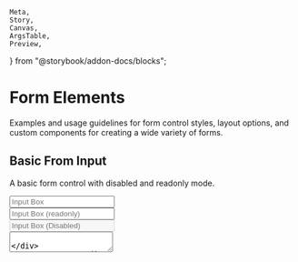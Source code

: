     Meta,
    Story,
    Canvas,
    ArgsTable,
    Preview,
} from "@storybook/addon-docs/blocks";


<Meta title="Forms/Form Elements" />

# Form Elements

<p className="sbdocs-desc">
    Examples and usage guidelines for form control styles, layout options, and
    custom components for creating a wide variety of forms.
</p>

## Basic From Input

A basic form control with disabled and readonly mode.

<Preview withToolbar>
    <Story name="Basic From Input">
        <div>
            <div className="row">
                <div className="col-lg mg-t-10">
                    <Input placeholder="Input Box" />
                </div>
                <div className="col-lg mg-t-10">
                    <Input placeholder="Input Box (readonly)" readonly />
                </div>
                <div className="col-lg mg-t-10">
                    <Input placeholder="Input Box (Disabled)" disabled />
                </div>
            </div>
            <div className="row">
                <div className="col-lg mg-t-10">
                    <Textarea placeholder="Textarea" />
                </div>
                <div className="col-lg mg-t-10">
                    <Textarea placeholder="Textarea (readonly)" readonly />
                </div>
                <div className="col-lg mg-t-10">
                    <Textarea placeholder="Textarea (Disabled)" disabled />
                </div>
            </div>
        </div>
    </Story>
</Preview>

## Valid State Input

A form control with success, warning and error state.

<Preview withToolbar>
    <Story name="Valid State Input">
        <div>
            <div className="row">
                <div className="col-lg mg-t-10">
                    <Input
                        placeholder="Input Box (Success State)"
                        showErrorOnly={false}
                        state="success"
                        feedbackText="Looks good!"
                    />
                </div>
                <div className="col-lg mg-t-10">
                    <Input
                        placeholder="Input Box (Warning State)"
                        showErrorOnly={false}
                        state="warning"
                        feedbackText="This is required"
                    />
                </div>
                <div className="col-lg mg-t-10">
                    <Input
                        placeholder="Input Box (Error State)"
                        state="error"
                        feedbackText="This is required"
                    />
                </div>
            </div>
            <div className="row">
                <div className="col-lg mg-t-10">
                    <Textarea
                        placeholder="Textarea (Success State)"
                        showErrorOnly={false}
                        state="success"
                        feedbackText="Looks good!"
                    />
                </div>
                <div className="col-lg mg-t-10">
                    <Textarea
                        placeholder="Textarea (Warning State)"
                        showErrorOnly={false}
                        state="warning"
                        feedbackText="This is required"
                    />
                </div>
                <div className="col-lg mg-t-10">
                    <Textarea
                        placeholder="Textarea (Error State)"
                        state="error"
                        feedbackText="This is required"
                    />
                </div>
            </div>
        </div>
    </Story>
</Preview>

## Custom Checkboxes & Radios

A custom styled checkboxes and radios.

<Preview withToolbar>
    <Story name="Custom Checkboxes & Radios">
        <div>
            <div className="row">
                <div className="col-lg mg-t-10">
                    <Checkbox
                        id="checkbox1"
                        name="checkbox1"
                        label="Checkbox Unchecked"
                    />
                </div>
                <div className="col-lg mg-t-10">
                    <Checkbox
                        id="checkbox2"
                        name="checkbox2"
                        label="Checkbox Checked"
                        defaultChecked
                    />
                </div>
                <div className="col-lg mg-t-10">
                    <Checkbox
                        id="checkbox3"
                        name="checkbox3"
                        label="Checkbox Disabled"
                        disabled
                    />
                </div>
            </div>
            <div className="row">
                <div className="col-lg mg-t-10">
                    <Radio
                        id="radio1"
                        name="customRadio"
                        label="Radio Unchecked"
                    />
                </div>
                <div className="col-lg mg-t-10">
                    <Radio
                        id="radio1"
                        name="customRadio"
                        label="Radio Checked"
                        defaultChecked
                    />
                </div>
                <div className="col-lg mg-t-10">
                    <Radio
                        id="radio1"
                        name="customRadio"
                        label="Radio Disabled"
                        disabled
                    />
                </div>
            </div>
        </div>
    </Story>
</Preview>

## Active State Color Variant

A custom styled checkboxes and radios with colored active state.

<Preview withToolbar>
    <Story name="Active State Color Variant">
        <div>
            <div className="row">
                <div className="col-lg mg-t-10">
                    <Checkbox
                        id="checkbox4"
                        name="checkbox4"
                        label="Checkbox Primary (default)"
                        defaultChecked
                        color="primary"
                        className="mg-t-10"
                    />
                    <Checkbox
                        id="checkbox5"
                        name="checkbox5"
                        label="Checkbox Success"
                        defaultChecked
                        color="success"
                        className="mg-t-10"
                    />
                    <Checkbox
                        id="checkbox5"
                        name="checkbox5"
                        label="Checkbox Indigo"
                        defaultChecked
                        color="indigo"
                        className="mg-t-10"
                    />
                </div>
                <div className="col-lg mg-t-10">
                    <Radio
                        id="radio4"
                        name="radio2"
                        label="Radio Primary (default)"
                        defaultChecked
                        color="primary"
                        className="mg-t-10"
                    />
                    <Radio
                        id="radio5"
                        name="radio3"
                        label="Radio Success"
                        defaultChecked
                        color="success"
                        className="mg-t-10"
                    />
                    <Radio
                        id="radio5"
                        name="radio4"
                        label="Radio Indigo"
                        defaultChecked
                        color="indigo"
                        className="mg-t-10"
                    />
                </div>
            </div>
        </div>
    </Story>
</Preview>

## File Browser

A custom styled file browser.

<Preview withToolbar>
    <Story name="File Browser">
        <div className="row">
            <div className="col-lg mg-t-10">
                <FileBrowser
                    id="customFile"
                    name="customFile"
                    label="Choose File"
                />
            </div>
            <div className="col-lg mg-t-10">
                <FileBrowser
                    id="customFile"
                    name="customFile"
                    label="Choose File"
                    color="primary"
                />
            </div>
            <div className="col-lg mg-t-10">
                <FileBrowser
                    id="customFile"
                    name="customFile"
                    label="Choose File"
                    color="inverse"
                />
            </div>
        </div>
    </Story>
</Preview>

## Select

React-Select is a flexible and beautiful Select Input control for ReactJS with multiselect, autocomplete, async and creatable support.

<Preview withToolbar>
    <Story name="Select">
        <div>
            <div className="row">
                <div className="col-lg mg-t-10">
                    <Select
                        name="basic-select"
                        options={[
                            { value: "chocolate", label: "Chocolate" },
                            { value: "strawberry", label: "Strawberry" },
                            { value: "vanilla", label: "Vanilla" },
                        ]}
                    />
                </div>
                <div className="col-lg mg-t-10">
                    <Select
                        name="clearable-select"
                        options={[
                            { value: "chocolate", label: "Chocolate" },
                            { value: "strawberry", label: "Strawberry" },
                            { value: "vanilla", label: "Vanilla" },
                        ]}
                        isClearable
                    />
                </div>
                <div className="col-lg mg-t-10">
                    <Select
                        name="disabled-select-2"
                        options={[
                            { value: "chocolate", label: "Chocolate" },
                            { value: "strawberry", label: "Strawberry" },
                            { value: "vanilla", label: "Vanilla" },
                        ]}
                        isDisabled
                    />
                </div>
            </div>
            <div className="row">
                <div className="col-lg mg-t-10">
                    <Select
                        placeholder="Choose one (with optgroup)"
                        name="group-select"
                        options={[
                            {
                                label: "Colours",
                                options: [
                                    {
                                        value: "ocean",
                                        label: "Ocean",
                                        color: "#00B8D9",
                                        isFixed: true,
                                    },
                                    {
                                        value: "blue",
                                        label: "Blue",
                                        color: "#0052CC",
                                        isDisabled: true,
                                    },
                                    {
                                        value: "purple",
                                        label: "Purple",
                                        color: "#5243AA",
                                    },
                                    {
                                        value: "red",
                                        label: "Red",
                                        color: "#FF5630",
                                        isFixed: true,
                                    },
                                    {
                                        value: "orange",
                                        label: "Orange",
                                        color: "#FF8B00",
                                    },
                                    {
                                        value: "yellow",
                                        label: "Yellow",
                                        color: "#FFC400",
                                    },
                                    {
                                        value: "green",
                                        label: "Green",
                                        color: "#36B37E",
                                    },
                                    {
                                        value: "forest",
                                        label: "Forest",
                                        color: "#00875A",
                                    },
                                    {
                                        value: "slate",
                                        label: "Slate",
                                        color: "#253858",
                                    },
                                    {
                                        value: "silver",
                                        label: "Silver",
                                        color: "#666666",
                                    },
                                ],
                            },
                            {
                                label: "Flavours",
                                options: [
                                    {
                                        value: "vanilla",
                                        label: "Vanilla",
                                        rating: "safe",
                                    },
                                    {
                                        value: "chocolate",
                                        label: "Chocolate",
                                        rating: "good",
                                    },
                                    {
                                        value: "strawberry",
                                        label: "Strawberry",
                                        rating: "wild",
                                    },
                                    {
                                        value: "salted-caramel",
                                        label: "Salted Caramel",
                                        rating: "crazy",
                                    },
                                ],
                            },
                        ]}
                    />
                </div>
                <div className="col-lg mg-t-10">
                    <Select
                        name="multi-select"
                        defaultValue={{
                            value: "chocolate",
                            label: "Chocolate",
                        }}
                        options={[
                            { value: "chocolate", label: "Chocolate" },
                            { value: "strawberry", label: "Strawberry" },
                            { value: "vanilla", label: "Vanilla" },
                        ]}
                        isMulti
                    />
                </div>
                <div className="col-lg mg-t-10">
                    <Select
                        name="disable-select"
                        defaultValue={{
                            value: "chocolate",
                            label: "Chocolate",
                        }}
                        options={[
                            { value: "chocolate", label: "Chocolate" },
                            { value: "strawberry", label: "Strawberry" },
                            { value: "vanilla", label: "Vanilla" },
                        ]}
                        isMulti
                        isDisabled
                    />
                </div>
            </div>
        </div>
    </Story>
</Preview>
